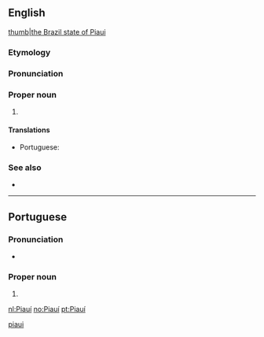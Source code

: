 ==English==
[[file:Brazil State Piaui.svg|thumb|the Brazil state of Piaui]]

===Etymology===
{{rfe||en}}

===Pronunciation===
{{rfp||en}}

===Proper noun===
{{en-proper noun}}

# {{place:Brazil/state|en|capital=Teresina|region=Northeast Region}}

====Translations====
{{trans-top|state in north-eastern Brazil}}
* Portuguese: {{t|pt|Piauí|m}}
{{trans-mid}}
{{trans-bottom}}

===See also===
* {{pedialite}}

[[Category:English terms spelled with Í|piaui]]

----

==Portuguese==

===Pronunciation===
* {{a|Brazil}} {{IPA|/ˌpi.aw.ˈi/|lang=pt}}

===Proper noun===
{{pt-proper noun|m}}

# {{place:Brazil/state|pt|capital=Teresina|region=Northeast Region}}

[[nl:Piauí]]
[[no:Piauí]]
[[pt:Piauí]]